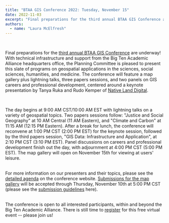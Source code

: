 ```yaml
---
title: "BTAA GIS Conference 2022: Tuesday, November 15"
date: 2022-11-03
excerpt: "Final preparations for the third annual BTAA GIS Conference are underway!"
authors:
  - name: "Laura McElfresh"
---
```


<br/>

Final preparations for the [third annual BTAA GIS Conference](https://sites.google.com/umn.edu/btaa-gdp/btaa-gis-conference?authuser=0) are underway! With technical infrastructure and support from the Big Ten Academic Alliance headquarters office, the Planning Committee is pleased to present this slate of programs on geospatial applications in the sciences, social sciences, humanities, and medicine. The conference will feature a map gallery plus lightning talks, three papers sessions, and two panels on GIS careers and professional development, centered around a keynote presentation by Tanya Ruka and Rudo Kemper of [Native Land Digital](https://native-land.ca/).

<br/>

The day begins at 9:00 AM CST/10:00 AM EST with lightning talks on a variety of geospatial topics. Two papers sessions follow: "Justice and Social Geography" at 10 AM Central (11 AM Eastern), and "Climate and Carbon" at 11:15 AM (12:15 PM Eastern). After a break for lunch, the conference will reconvene at 1:00 PM CST (2:00 PM EST) for the keynote session, followed by the third papers session, "GIS Data: Infrastructure and Application", at 2:10 PM CST (3:10 PM EST). Panel discussions on careers and professional development finish out the day, with adjournment at 4:00 PM CST (5:00 PM EST). The map gallery will open on November 15th for viewing at users' leisure.

<br/>For more information on our presenters and their topics, please see the [detailed agenda](https://sites.google.com/umn.edu/btaa-gdp/btaa-gis-conference/btaa-gis-conference-2022/2022-detailed-agenda?authuser=0) on the conference website. [Submissions for the map gallery](https://docs.google.com/forms/d/e/1FAIpQLSeFa6UjuuMQHxdftSM2-2R_-6J716olwaRCGoyQ4D3wOhOGOg/viewform) will be accepted through Thursday, November 10th at 5:00 PM CST (please see the [submission guidelines](https://sites.google.com/umn.edu/btaa-gdp/btaa-gis-conference/btaa-gis-conference-2022/2022-map-gallery-guidelines?authuser=0) here).<br/><br/>

The conference is open to all interested participants, within and beyond the Big Ten Academic Alliance. There is still time to [register](https://btaa.zoom.us/webinar/register/WN__iFxqLfiTRCXUshUBSq7kg) for this free virtual event -- please join us!
